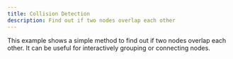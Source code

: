 ```yaml
---
title: Collision Detection
description: Find out if two nodes overlap each other
---
```





<ExampleLayout>
This example shows a simple method to find out if two nodes overlap each other. It can be useful for interactively grouping or connecting nodes.

<RemoteCodeViewer
  route="examples/interaction/collision-detection"
  framework="react"
/>

</ExampleLayout>
